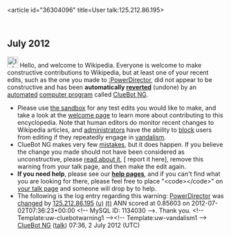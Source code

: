 <article id="36304096" title=User talk:125.212.86.195>
	<talkpage id="36304096" title="User talk:125.212.86.195">


== July 2012 ==
[[Image:Information.svg|left|25px|alt=|link=]] Hello, and welcome to Wikipedia. Everyone is welcome to make constructive contributions to Wikipedia, but at least one of your recent edits, such as the one you made to [[:PowerDirector]], did not appear to be constructive and has been '''automatically [[Help:Reverting|reverted]]''' (undone) by an [[automated]] [[computer program]] called [[User:ClueBot NG|ClueBot NG]]. 
* Please use [[Wikipedia:Sandbox|the sandbox]] for any test edits you would like to make, and take a look at the [[Wikipedia:Introduction|welcome page]] to learn more about contributing to this encyclopedia. Note that human editors do monitor recent changes to Wikipedia articles, and [[WP:ADMINS|administrators]] have the ability to [[WP:BLOCK|block]] users from editing if they repeatedly engage in [[WP:vandalism|vandalism]].
* ClueBot NG makes very few [[User:ClueBot NG#Information About False Positives|mistakes]], but it does happen. If you believe the change you made should not have been considered as unconstructive, please [[User:ClueBot NG#Information About False Positives|read about it]], [{{User:ClueBot NG/Warnings/FPReport|1134030}} report it here], remove this warning from your talk page, and then make the edit again.
*'''If you need help''', please see our '''[[Help:Contents|help pages]]''', and if you can't find what you are looking for there, please feel free to place &quot;&lt;code&gt;{{tl|helpme}}&lt;/code&gt;&quot; on [[Special:MyTalk|your talk page]] and someone will drop by to help.
* The following is the log entry regarding this warning: [[PowerDirector]] was [http://en.wikipedia.org/w/index.php?title=PowerDirector&amp;diff=500297258&amp;oldid=500293471 changed] by [[Special:Contributions/125.212.86.195|125.212.86.195]] [[User:125.212.86.195|(u)]] [[User talk:125.212.86.195|(t)]] ANN scored at 0.85603 on 2012-07-02T07:36:23+00:00 &lt;!-- MySQL ID: 1134030 --&gt;. Thank you. &lt;!-- Template:uw-cluebotwarning1 --&gt;&lt;!-- Template:uw-vandalism1 --&gt; [[User:ClueBot NG|ClueBot NG]] ([[User talk:ClueBot NG|talk]]) 07:36, 2 July 2012 (UTC)
	</talkpage>
</article>